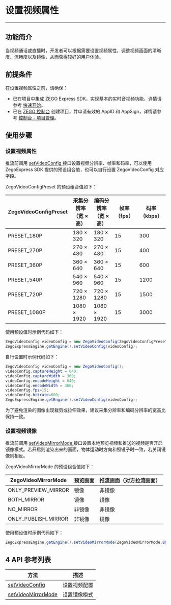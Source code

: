 # 设置视频属性

- - -

## 功能简介

当视频通话或直播时，开发者可以根据需要设置视频属性，调整视频画面的清晰度、流畅度以及镜像，从而获得较好的用户体验。

## 前提条件

在设置视频属性之前，请确保：

- 已在项目中集成 ZEGO Express SDK，实现基本的实时音视频功能，详情请参考 [快速开始](https://doc-zh.zego.im/article/195)。
- 已在 [ZEGO 控制台](https://console.zego.im) 创建项目，并申请有效的 AppID 和 AppSign，详情请参考 [控制台 - 项目管理](https://doc-zh.zego.im/article/1265)。



## 使用步骤

### 设置视频属性

推流前调用 [setVideoConfig ](https://doc-zh.zego.im/article/api?doc=Express_Video_SDK_API~Java~class~im-zego-zegoexpress-zego-express-engine#set-video-config) 接口设置视频分辨率、帧率和码率，可以使用 ZegoExpress SDK 提供的预设组合值，也可以自行设置 ZegoVideoConfig 对应字段。

ZegoVideoConfigPreset 的预设组合值如下：  
	
| ZegoVideoConfigPreset | 采集分辨率<br/>（宽 × 高） | 编码分辨率<br/>（宽 × 高） | 帧率（fps） | 码率（kbps） |
| ------------------- | ------------------ | --------------- | --------- | ---------- |
|      PRESET_180P      |       180 × 320        |      180 × 320      |     15      |     300      |
|      PRESET_270P      |       270 × 480        |      270 × 480      |     15      |     400      |
|      PRESET_360P      |       360 × 640        |      360 × 640      |     15      |     600      |
|      PRESET_540P      |       540 × 960        |      540 × 960      |     15      |     1200     |
|      PRESET_720P      |       720 × 1280       |      720 × 1280     |     15      |     1500     |
|     PRESET_1080P      |       1080 × 1920      |     1080 × 1920     |     15      |     3000     |  

使用预设值时示例代码如下：
```java
ZegoVideoConfig videoConfig = new ZegoVideoConfig(ZegoVideoConfigPreset.PRESET_1080P);
ZegoExpressEngine.getEngine().setVideoConfig(videoConfig);
```

自行设置时示例代码如下：
```java
ZegoVideoConfig videoConfig = new ZegoVideoConfig();
videoConfig.captureHeight = 640;
videoConfig.captureWidth = 360;
videoConfig.encodeHeight = 640;
videoConfig.encodeWidth = 360;
videoConfig.fps=15;
videoConfig.bitrate=600;
ZegoExpressEngine.getEngine().setVideoConfig(videoConfig);
```

<Note title="说明">


为了避免渲染的图像出现裁剪或拉伸效果，建议采集分辨率和编码分辨率的宽高比保持一致。

</Note>



### 设置视频镜像

推流前调用 [setVideoMirrorMode ](https://doc-zh.zego.im/article/api?doc=Express_Video_SDK_API~Java~class~im-zego-zegoexpress-zego-express-engine#set-video-mirror-mode) 接口设置本地预览视频和推送的视频是否开启镜像模式。若开启则渲染出来的画面，物体运动时方向和照镜子时一致，若关闭镜像则相反。

ZegoVideoMirrorMode 的预设组合值如下：

| ZegoVideoMirrorMode | 预览画面 | 推流画面（对方拉流画面） |
| ----------------- | ------ | ---------------------- |
| ONLY_PREVIEW_MIRROR |   镜像   |          非镜像          |
| BOTH_MIRROR     |   镜像   |           镜像           |
| NO_MIRROR      |  非镜像  |          非镜像          |
| ONLY_PUBLISH_MIRROR |  非镜像  |           镜像           |

使用预设值时示例代码如下：
```java
ZegoExpressEngine.getEngine().setVideoMirrorMode(ZegoVideoMirrorMode.BOTH_MIRROR);
```

## 4 API 参考列表

| 方法                                                         | 描述         |
| ------------------------------------------------------------ | ------------ |
| [setVideoConfig ](https://doc-zh.zego.im/article/api?doc=Express_Video_SDK_API~Java~class~im-zego-zegoexpress-zego-express-engine#set-video-config) | 设置视频配置 |
| [setVideoMirrorMode ](https://doc-zh.zego.im/article/api?doc=Express_Video_SDK_API~Java~class~im-zego-zegoexpress-zego-express-engine#set-video-mirror-mode) | 设置镜像模式 |
